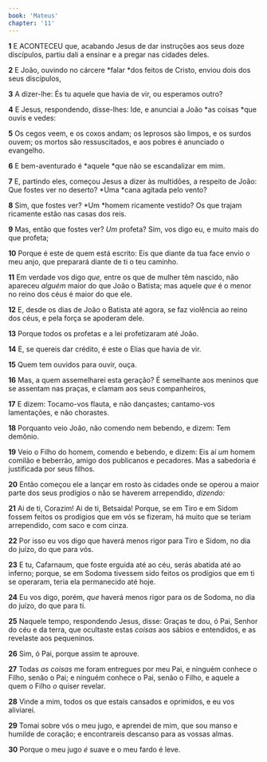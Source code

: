```yaml
---
book: 'Mateus'
chapter: '11'
---
```


**1** E ACONTECEU que, acabando Jesus de dar instruções aos seus doze discípulos, partiu dali a ensinar e a pregar nas cidades deles.

**2** E João, ouvindo no cárcere *falar *dos feitos de Cristo, enviou dois dos seus discípulos,

**3** A dizer-lhe: És tu aquele que havia de vir, ou esperamos outro?

**4** E Jesus, respondendo, disse-lhes: Ide, e anunciai a João *as coisas *que ouvis e vedes:

**5** Os cegos veem, e os coxos andam; os leprosos são limpos, e os surdos ouvem; os mortos são ressuscitados, e aos pobres é anunciado o evangelho.

**6** E bem-aventurado é *aquele *que não se escandalizar em mim.

**7** E, partindo eles, começou Jesus a dizer às multidões, a respeito de João: Que fostes ver no deserto? *Uma *cana agitada pelo vento?

**8** Sim, que fostes ver? *Um *homem ricamente vestido? Os que trajam ricamente estão nas casas dos reis.

**9** Mas, então que fostes ver? _Um_ profeta? Sim, vos digo eu, e muito mais do que profeta;

**10** Porque é este de quem está escrito: Eis que diante da tua face envio o meu anjo, que preparará diante de ti o teu caminho.

**11** Em verdade vos digo _que,_ entre os que de mulher têm nascido, não apareceu _alguém_ maior do que João o Batista; mas aquele _que_ é o menor no reino dos céus é maior do que ele.

**12** E, desde os dias de João o Batista até agora, se faz violência ao reino dos céus, e pela força se apoderam dele.

**13** Porque todos os profetas e a lei profetizaram até João.

**14** E, se quereis dar crédito, é este o Elias que havia de vir.

**15** Quem tem ouvidos para ouvir, ouça.

**16** Mas, a quem assemelharei esta geração? É semelhante aos meninos que se assentam nas praças, e clamam aos seus companheiros,

**17** E dizem: Tocamo-vos flauta, e não dançastes; cantamo-vos lamentações, e não chorastes.

**18** Porquanto veio João, não comendo nem bebendo, e dizem: Tem demônio.

**19** Veio o Filho do homem, comendo e bebendo, e dizem: Eis aí _um_ homem comilão e beberrão, amigo dos publicanos e pecadores. Mas a sabedoria é justificada por seus filhos.

**20** Então começou ele a lançar em rosto às cidades onde se operou a maior parte dos seus prodígios o não se haverem arrependido, _dizendo:_

**21** Ai de ti, Corazim! Ai de ti, Betsaida! Porque, se em Tiro e em Sidom fossem feitos os prodígios que em vós se fizeram, há muito que se teriam arrependido, com saco e com cinza.

**22** Por isso eu vos digo que haverá menos rigor para Tiro e Sidom, no dia do juízo, do que para vós.

**23** E tu, Cafarnaum, que foste erguida até ao céu, serás abatida até ao inferno; porque, se em Sodoma tivessem sido feitos os prodígios que em ti se operaram, teria ela permanecido até hoje.

**24** Eu vos digo, porém, _que_ haverá menos rigor para os de Sodoma, no dia do juízo, do que para ti.

**25** Naquele tempo, respondendo Jesus, disse: Graças te dou, ó Pai, Senhor do céu e da terra, que ocultaste estas _coisas_ aos sábios e entendidos, e as revelaste aos pequeninos.

**26** Sim, ó Pai, porque assim te aprouve.

**27** Todas _as coisas_ me foram entregues por meu Pai, e ninguém conhece o Filho, senão o Pai; e ninguém conhece o Pai, senão o Filho, e aquele a quem o Filho _o_ quiser revelar.

**28** Vinde a mim, todos os que estais cansados e oprimidos, e eu vos aliviarei.

**29** Tomai sobre vós o meu jugo, e aprendei de mim, que sou manso e humilde de coração; e encontrareis descanso para as vossas almas.

**30** Porque o meu jugo _é_ suave e o meu fardo é leve.
